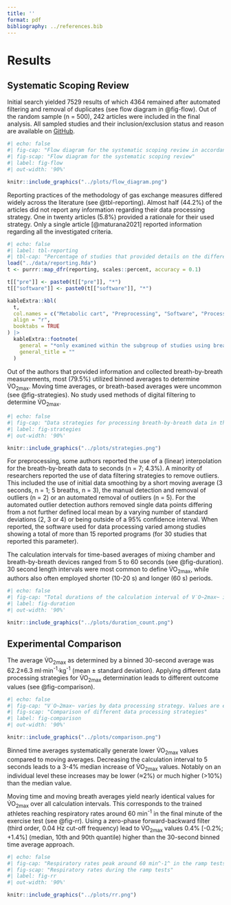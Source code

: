 ```yaml
---
title: ''
format: pdf
bibliography: ../references.bib
---
```


# Results

## Systematic Scoping Review

Initial search yielded 7529 results of which 4364 remained after automated filtering and removal of duplicates (see flow diagram in @fig-flow). Out of the random sample (n = 500), 242 articles were included in the final analysis. All sampled studies and their inclusion/exclusion status and reason are available on [GitHub](https://github.com/smnnlt/vo2max-processing/blob/master/data/fullsample.csv).

```r
#| echo: false
#| fig-cap: "Flow diagram for the systematic scoping review in accordance with the PRISMA 2020 Statement [@page2021]"
#| fig-scap: "Flow diagram for the systematic scoping review"
#| label: fig-flow
#| out-width: '90%'

knitr::include_graphics("../plots/flow_diagram.png")
```

Reporting practices of the methodology of gas exchange measures differed widely across the literature (see @tbl-reporting). Almost half (44.2%) of the articles did not report any information regarding their data processing strategy. One in twenty articles (5.8%) provided a rationale for their used strategy. Only a single article [@maturana2021] reported information regarding all the investigated criteria.

```r
#| echo: false
#| label: tbl-reporting
#| tbl-cap: "Percentage of studies that provided details on the different characteristics of oxygen uptake data processing."
load("../data/reporting.Rda")
t <- purrr::map_dfr(reporting, scales::percent, accuracy = 0.1)

t[["pre"]] <- paste0(t[["pre"]], "*")
t[["software"]] <- paste0(t[["software"]], "*")

kableExtra::kbl(
  t,
  col.names = c("Metabolic cart", "Preprocessing", "Software", "Processing Strategy", "Rationale"),
  align = "r",
  booktabs = TRUE
) |>
  kableExtra::footnote(
    general = "*only examined within the subgroup of studies using breath-by-breath measurements",
    general_title = ""
  )
```

Out of the authors that provided information and collected breath-by-breath measurements, most (79.5%) utilized binned averages to determine V̇O~2max~. Moving time averages, or breath-based averages were uncommon (see @fig-strategies). No study used methods of digital filtering to determine V̇O~2max~.

```r
#| echo: false
#| fig-cap: "Data strategies for processing breath-by-breath data in the reviewed literature (n = 88)."
#| label: fig-strategies
#| out-width: '90%'

knitr::include_graphics("../plots/strategies.png")
```

For preprocessing, some authors reported the use of a (linear) interpolation for the breath-by-breath data to seconds (n = 7; 4.3%). A minority of researchers reported the use of data filtering strategies to remove outliers. This included the use of initial data smoothing by a short moving average (3 seconds, n = 1; 5 breaths, n = 3), the manual detection and removal of outliers (n = 2) or an automated removal of outliers (n = 5). For the automated outlier detection authors removed single data points differing from a not further defined local mean by a varying number of standard deviations (2, 3 or 4) or being outside of a 95% confidence interval. When reported, the software used for data processing varied among studies showing a total of more than 15 reported programs (for 30 studies that reported this parameter).

The calculation intervals for time-based averages of mixing chamber and breath-by-breath devices ranged from 5 to 60 seconds (see @fig-duration). 30 second length intervals were most common to define V̇O~2max~, while authors also often employed shorter (10-20 s) and longer (60 s) periods.

```r
#| echo: false
#| fig-cap: "Total durations of the calculation interval of V̇O~2max~ in the reviewed studies."
#| label: fig-duration
#| out-width: '90%'

knitr::include_graphics("../plots/duration_count.png")
```

## Experimental Comparison

The average V̇O~2max~ as determined by a binned 30-second average was 62.2±6.3 ml·min^-1^·kg^-1^ (mean ± standard deviation). Applying different data processing strategies for V̇O~2max~ determination leads to different outcome values (see @fig-comparison).

```r
#| echo: false
#| fig-cap: "V̇O~2max~ varies by data processing strategy. Values are expressed relative to the V̇O~2max~ from a 30-second binned average — the most common strategy as determined by the review. Solid lines display the median, the shaded area marks the interval between 10th and 90th percentile. Using moving average leads to systematically higher V̇O~2max~ values compared to binned time averages. Changing the averaging interval (in seconds or breaths) can lead to median changes in V̇O~2max~ as large as 5%."
#| fig-scap: "Comparison of different data processing strategies"
#| label: fig-comparison
#| out-width: '90%'

knitr::include_graphics("../plots/comparison.png")
```

Binned time averages systematically generate lower V̇O~2max~ values compared to moving averages. Decreasing the calculation interval to 5 seconds leads to a 3-4% median increase of V̇O~2max~ values. Notably on an individual level these increases may be lower (≈2%) or much higher (\>10%) than the median value.

Moving time and moving breath averages yield nearly identical values for V̇O~2max~ over all calculation intervals. This corresponds to the trained athletes reaching respiratory rates around 60 min^-1^ in the final minute of the exercise test (see @fig-rr). Using a zero-phase forward-backward filter (third order, 0.04 Hz cut-off frequency) lead to V̇O~2max~ values 0.4% \[-0.2%; +1.4%\] (median, 10th and 90th quantile) higher than the 30-second binned time average approach.

```r
#| echo: false
#| fig-cap: "Respiratory rates peak around 60 min^-1^ in the ramp tests. The red segments correspond to the last minute before exhaustion of each individual (n = 72)."
#| fig-scap: "Respiratory rates during the ramp tests"
#| label: fig-rr
#| out-width: '90%'

knitr::include_graphics("../plots/rr.png")
```

